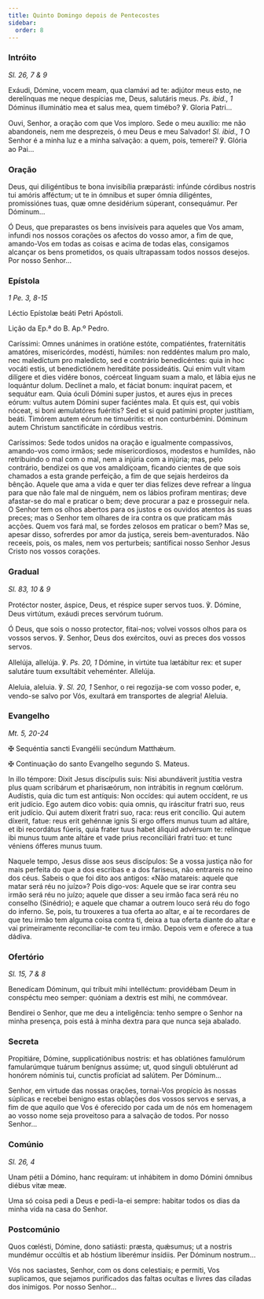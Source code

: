 ```yaml
---
title: Quinto Domingo depois de Pentecostes
sidebar:
  order: 8
---
```


### Intróito

<em>Sl. 26, 7 & 9</em>

<div class="side-by-side not-content">

Exáudi, Dómine, vocem meam, qua clamávi ad te: adjútor meus esto, ne derelínquas me neque despícias me, Deus, salutáris meus. <em>Ps. ibid., 1</em> Dóminus illuminátio mea et salus mea, quem timébo? ℣. Gloria Patri...

Ouvi, Senhor, a oração com que Vos imploro. Sede o meu auxílio: me não abandoneis, nem me desprezeis, ó meu Deus e meu Salvador! <em>Sl. ibid., 1</em> O Senhor é a minha luz e a minha salvação: a quem, pois, temerei? ℣. Glória ao Pai...

</div>

### Oração

<div class="side-by-side not-content">

Deus, qui diligéntibus te bona invisibília præparásti: infúnde córdibus nostris tui amóris afféctum; ut te in ómnibus et super ómnia diligéntes, promissiónes tuas, quæ omne desidérium súperant, consequámur. Per Dóminum...

Ó Deus, que preparastes os bens invisíveis para aqueles que Vos amam, infundi nos nossos corações os afectos do vosso amor, a fim de que, amando-Vos em todas as coisas e acima de todas elas, consigamos alcançar os bens prometidos, os quais ultrapassam todos nossos desejos. Por nosso Senhor...

</div>

### Epístola

<em>1 Pe. 3, 8-15</em>

<div class="side-by-side not-content">

Léctio Epístolæ beáti Petri Apóstoli.

Lição da Ep.ª do B. Ap.º Pedro.

Caríssimi: Omnes unánimes in oratióne estóte, compatiéntes, fraternitátis amatóres, misericórdes, modésti, húmiles: non reddéntes malum pro malo, nec maledíctum pro maledícto, sed e contrário benedicéntes: quia in hoc vocáti estis, ut benedictiónem hereditáte possideátis. Qui enim vult vitam dilígere et dies vidére bonos, coérceat linguam suam a malo, et lábia ejus ne loquántur dolum. Declínet a malo, et fáciat bonum: inquírat pacem, et sequátur eam. Quia óculi Dómini super justos, et aures ejus in preces eórum: vultus autem Dómini super faciéntes mala. Et quis est, qui vobis nóceat, si boni æmulatóres fuéritis? Sed et si quid patímini propter justítiam, beáti. Timórem autem eórum ne timuéritis: et non conturbémini. Dóminum autem Christum sanctificáte in córdibus vestris.

Caríssimos: Sede todos unidos na oração e igualmente compassivos, amando-vos como irmãos; sede misericordiosos, modestos e humildes, não retribuindo o mal com o mal, nem a injúria com a injúria; mas, pelo contrário, bendizei os que vos amaldiçoam, ficando cientes de que sois chamados a esta grande perfeição, a fim de que sejais herdeiros da bênção. Aquele que ama a vida e quer ter dias felizes deve refrear a língua para que não fale mal de ninguém, nem os lábios profiram mentiras; deve afastar-se do mal e praticar o bem; deve procurar a paz e prosseguir nela. O Senhor tem os olhos abertos para os justos e os ouvidos atentos às suas preces; mas o Senhor tem olhares de ira contra os que praticam más acções. Quem vos fará mal, se fordes zelosos em praticar o bem? Mas se, apesar disso, sofrerdes por amor da justiça, sereis bem-aventurados. Não receeis, pois, os males, nem vos perturbeis; santificai nosso Senhor Jesus Cristo nos vossos corações.

</div>

### Gradual

<em>Sl. 83, 10 & 9</em>

<div class="side-by-side not-content">

Protéctor noster, áspice, Deus, et réspice super servos tuos. ℣. Dómine, Deus virtútum, exáudi preces servórum tuórum.

Ó Deus, que sois o nosso protector, fitai-nos; volvei vossos olhos para os vossos servos. ℣. Senhor, Deus dos exércitos, ouvi as preces dos vossos servos.

Allelúja, allelúja. ℣. <em>Ps. 20, 1</em> Dómine, in virtúte tua lætábitur rex: et super salutáre tuum exsultábit veheménter. Allelúja.

Aleluia, aleluia. ℣. <em>Sl. 20, 1</em> Senhor, o rei regozija-se com vosso poder, e, vendo-se salvo por Vós, exultará em transportes de alegria! Aleluia.

</div>

### Evangelho

<em>Mt. 5, 20-24</em>

<div class="side-by-side not-content">

<span class="cross text-red-500">✠</span> Sequéntia sancti Evangélii secúndum Matthǽum.

<span class="cross text-red-500">✠</span> Continuação do santo Evangelho segundo
S. Mateus.

In illo témpore: Dixit Jesus discípulis suis: Nisi abundáverit justítia vestra plus quam scribárum et pharisæórum, non intrábitis in regnum cœlórum. Audístis, quia dic tum est antíquis: Non occídes: qui autem occídent, re us erit judício. Ego autem dico vobis: quia omnis, qu iráscitur fratri suo, reus erit judício. Qui autem díxerit fratri suo, raca: reus erit concílio. Qui autem díxerit, fatue: reus erit gehénnæ ignis Si ergo offers munus tuum ad altáre, et ibi recordátus fúeris, quia frater tuus habet áliquid advérsum te: relínque ibi munus tuum ante altáre et vade prius reconciliári fratri tuo: et tunc véniens ófferes munus tuum.

Naquele tempo, Jesus disse aos seus discípulos: Se a vossa justiça não for mais perfeita do que a dos escribas e a dos fariseus, não entrareis no reino dos céus. Sabeis o que foi dito aos antigos: «Não matareis: aquele que matar será réu no juízo»? Pois digo-vos: Aquele que se irar contra seu irmão será réu no juízo; aquele que disser a seu irmão faca será réu no conselho (Sinédrio); e aquele que chamar a outrem louco será réu do fogo do inferno. Se, pois, tu trouxeres a tua oferta ao altar, e aí te recordares de que teu irmão tem alguma coisa contra ti, deixa a tua oferta diante do altar e vai primeiramente reconciliar-te com teu irmão. Depois vem e oferece a tua dádiva.

</div>

### Ofertório

<em>Sl. 15, 7 & 8</em>

<div class="side-by-side not-content">

Benedícam Dóminum, qui tríbuit mihi intelléctum: providébam Deum in conspéctu meo semper: quóniam a dextris est mihi, ne commóvear.

Bendirei o Senhor, que me deu a inteligência: tenho sempre o Senhor na minha presença, pois está à minha dextra para que nunca seja abalado.

</div>

### Secreta

<div class="side-by-side not-content">

Propitiáre, Dómine, supplicatiónibus nostris: et has oblatiónes famulórum famularúmque tuárum benígnus assúme; ut, quod sínguli obtulérunt ad honórem nóminis tui, cunctis profíciat ad salútem. Per Dóminum...

Senhor, em virtude das nossas orações, tornai-Vos propício às nossas súplicas e recebei benigno estas oblações dos vossos servos e servas, a fim de que aquilo que Vos é oferecido por cada um de nós em homenagem ao vosso nome seja proveitoso para a salvação de todos. Por nosso Senhor...

</div>

### Comúnio

<em>Sl. 26, 4</em>

<div class="side-by-side not-content">

Unam pétii a Dómino, hanc requíram: ut inhábitem in domo Dómini ómnibus diébus vitæ meæ.

Uma só coisa pedi a Deus e pedi-la-ei sempre: habitar todos os dias da minha vida na casa do Senhor.

</div>

### Postcomúnio

<div class="side-by-side not-content">

Quos cœlésti, Dómine, dono satiásti: præsta, quǽsumus; ut a nostris mundémur occúltis et ab hóstium liberémur insídiis. Per Dóminum nostrum...

Vós nos saciastes, Senhor, com os dons celestiais; e permiti, Vos suplicamos, que sejamos purificados das faltas ocultas e livres das ciladas dos inimigos. Por nosso Senhor...

</div>

